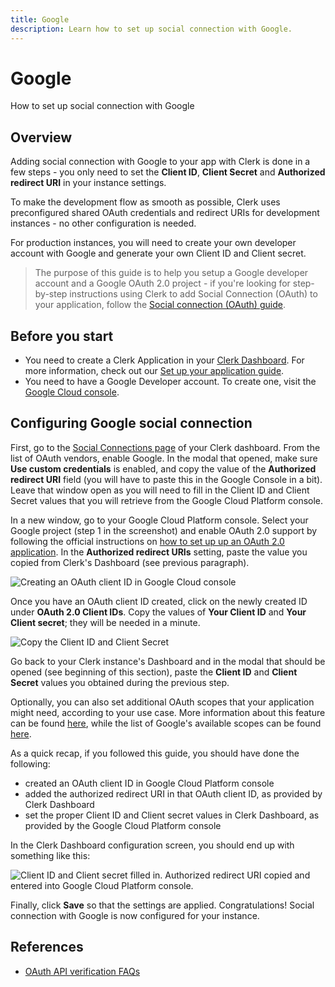 ---
title: Google
description: Learn how to set up social connection with Google.
---

# Google

How to set up social connection with Google

## Overview

Adding social connection with Google to your app with Clerk is done in a few steps - you only need to set the **Client ID**, **Client Secret** and **Authorized redirect URI** in your instance settings.

To make the development flow as smooth as possible, Clerk uses  preconfigured shared OAuth credentials and redirect URIs for development instances - no other configuration is needed.

For production instances, you will need to create your own developer account with Google and generate your own Client ID and Client secret.

> The purpose of this guide is to help you setup a Google developer account and a Google OAuth 2.0 project - if you're looking for step-by-step  instructions using Clerk to add Social Connection (OAuth) to your  application, follow the [Social connection (OAuth) guide](/docs/authentication/social-connections/oauth).

## Before you start

- You need to create a Clerk Application in your [Clerk Dashboard](https://dashboard.clerk.dev/). For more information, check out our [Set up your application guide](/docs/quickstarts/setup-clerk).
- You need to have a Google Developer account. To create one, visit the [Google Cloud console](https://console.developers.google.com/).

## Configuring Google social connection

First, go to the [Social Connections page](https://dashboard.clerk.dev/last-active?path=authentication/social) of your Clerk dashboard. From the list of OAuth vendors, enable Google. In the modal that opened, make sure **Use custom credentials** is enabled, and copy the value of the **Authorized redirect URI** field (you will have to paste this in the Google Console in a bit). Leave that window open as you will need to fill in the Client ID and Client Secret values that you will retrieve from the Google Cloud Platform console.

In a new window, go to your Google Cloud Platform console. Select your Google project (step 1 in the screenshot) and enable OAuth 2.0 support by following the official instructions on [how to set up up an OAuth 2.0 application](https://support.google.com/cloud/answer/6158849?hl=en). In the **Authorized redirect URIs** setting, paste the value you copied from Clerk's Dashboard (see previous paragraph).

![Creating an OAuth client ID in Google Cloud console](/docs/images/authentication-providers/google/700f6f127f579f46032602391223bb42bd807b06-1696x992.png)

Once you have an OAuth client ID created, click on the newly created ID under **OAuth 2.0 Client IDs**. Copy the values of **Your Client ID** and **Your Client secret**; they will be needed in a minute.

![Copy the Client ID and Client Secret](/docs/images/authentication-providers/google/097b6afe678dc7c07efe5e6fc5ca78b46a002ee5-1696x992.png)

Go back to your Clerk instance's Dashboard and in the modal that should be opened (see beginning of this section), paste the **Client ID** and **Client Secret** values you obtained during the previous step.

Optionally, you can also set additional OAuth scopes that your application might need, according to your use case. More information about this feature can be found [here](https://clerk.dev/docs/how-to/social-login-oauth), while the list of Google's available scopes can be found [here](https://developers.google.com/identity/protocols/oauth2/scopes).

As a quick recap, if you followed this guide, you should have done the following:

- created an OAuth client ID in Google Cloud Platform console
- added the authorized redirect URI in that OAuth client ID, as provided by Clerk Dashboard
- set the proper Client ID and Client secret values in Clerk Dashboard, as provided by the Google Cloud Platform console

In the Clerk Dashboard configuration screen, you should end up with something like this:

![Client ID and Client secret filled in. Authorized redirect URI copied and entered into Google Cloud Platform console.](/docs/images/authentication-providers/google/8bf67be45ecccaf962a881fb09a61ed810e818cf-563x869.png)

Finally, click **Save** so that the settings are applied. Congratulations! Social connection with Google is now configured for your instance.

## References

- [OAuth API verification FAQs](https://support.google.com/cloud/answer/9110914#)
